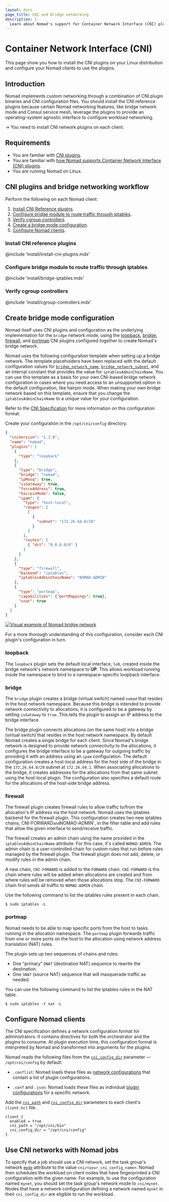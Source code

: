 ```yaml
---
layout: docs
page_title: CNI and bridge networking
description: |-
  Learn about Nomad's support for Container Network Interface (CNI) plugins, Nomad's bridge configuration, how to configure CNI plugins, and how to use CNI networks with Nomad jobs. 
---
```


# Container Network Interface (CNI)

This page show you how to install the CNI plugins on your Linux distribution and configure your Nomad clients to use the plugins.

## Introduction

Nomad implements custom networking through a combination of CNI plugin binaries and CNI configuration files. You should install the CNI reference plugins because certain Nomad networking features, like bridge network mode and Consul service mesh, leverage the plugins to provide an operating-system agnostic interface to configure workload networking. 

-> You need to install CNI network plugins on each client. 

## Requirements

- You are familiar with [CNI plugins](https://www.cni.dev/plugins/current/).
- You are familiar with [how Nomad supports Container Network Interface (CNI) plugins](/nomad/docs/networking#container-network-interface-cni-plugins).
- You are running Nomad on Linux.


## CNI plugins and bridge networking workflow

Perform the following on each Nomad client:

1. [Install CNI Reference plugins](#install-cni-reference-plugins).
1. [Configure bridge module to route traffic through iptables](#configure-bridge-module-to-route-traffic-through-iptables).
1. [Verify cgroup controllers](#verify-cgroup-controllers).
1. [Create a bridge mode configuration](#create-bridge-mode-configuration).
1. [Configure Nomad clients](#configure-nomad-clients).

### Install CNI reference plugins

@include 'install/install-cni-plugins.mdx'

### Configure bridge module to route traffic through iptables

@include 'install/bridge-iptables.mdx'

### Verify cgroup controllers

@include 'install/cgroup-controllers.mdx'

## Create bridge mode configuration

Nomad itself uses CNI plugins and configuration as the underlying implementation for the `bridge` network mode, using the [loopback](https://github.com/containernetworking/plugins#main-interface-creating), [bridge](https://www.cni.dev/plugins/current/main/bridge/), [firewall](https://www.cni.dev/plugins/current/meta/firewall/), and [portmap](https://www.cni.dev/plugins/current/meta/portmap/) CNI plugins configured together to create Nomad's bridge network.

Nomad uses the following configuration template when setting up a bridge network. The template placeholders have been replaced with the default configuration values for [`bridge_network_name`](/nomad/docs/configuration/client#bridge_network_name), [`bridge_network_subnet`]( /nomad/docs/configuration/client#bridge_network_subnet), and an internal constant that provides the value for `iptablesAdminChainName`. You can use this template as a basis for your own CNI-based bridge network configuration in cases where you need access to an unsupported option in the default configuration, like hairpin mode. When making your own bridge network based on this template, ensure that you change the `iptablesAdminChainName` to a unique value for your configuration.

Refer to the [CNI Specification](https://github.com/containernetworking/cni/blob/main/SPEC.md) for more information on this configuration format.

Create your configuration in the `/opt/cni/config` directory.

```json
{
  "cniVersion": "1.1.0",
  "name": "nomad",
  "plugins": [
    {
      "type": "loopback"
    },
    {
      "type": "bridge",
      "bridge": "nomad",
      "ipMasq": true,
      "isGateway": true,
      "forceAddress": true,
      "hairpinMode": false,
      "ipam": {
        "type": "host-local",
        "ranges": [
          [
            {
              "subnet": "172.26.64.0/20"
            }
          ]
        ],
        "routes": [
          { "dst": "0.0.0.0/0" }
        ]
      }
    },
    {
      "type": "firewall",
      "backend": "iptables",
      "iptablesAdminChainName": "NOMAD-ADMIN"
    },
    {
      "type": "portmap",
      "capabilities": {"portMappings": true},
      "snat": true
    }
  ]
}
```

[comment-source-image]: https://www.figma.com/file/Ne2qaPUlBTmTYer9biCfK9/Networking?node-id=0%3A1&t=BepgOoQ0kb76GwIr-1

[![Visual example of Nomad bridge network](/img/nomad-bridge-network.png)](/img/nomad-bridge-network.png)

For a more thorough understanding of this configuration, consider each CNI plugin's configuration in turn.

### loopback

The `loopback` plugin sets the default local interface, `lo0`, created inside the bridge network's network namespace to **UP**. This allows workload running inside the namespace to bind to a namespace-specific loopback interface.

### bridge

The `bridge` plugin creates a bridge (virtual switch) named `nomad` that resides in the host network namespace. Because this bridge is intended to provide network connectivity to allocations, it is configured to be a gateway by setting `isGateway` to `true`. This tells the plugin to assign an IP address to the bridge interface

The bridge plugin connects allocations (on the same host) into a bridge (virtual switch) that resides in the host network namespace. By default Nomad creates a single bridge for each client. Since Nomad's bridge network is designed to provide network connectivity to the allocations, it configures the bridge interface to be a gateway for outgoing traffic by providing it with an address using an `ipam` configuration. The default configuration creates a host-local address for the host side of the bridge in the `172.26.64.0/20` subnet at
`172.26.64.1`. When associating allocations to the bridge, it creates addresses for the allocations from that same subnet using the host-local plugin. The configuration also specifies a default route for the allocations of the host-side bridge address.

### firewall

The firewall plugin creates firewall rules to allow traffic to/from the allocation's IP address via the host network. Nomad uses the iptables backend for the firewall plugin. This configuration creates two new iptables chains, CNI-FORWARD` and `NOMAD-ADMIN`, in the filter table and add rules that allow the given interface to send/receive traffic.

The firewall creates an admin chain using the name provided in the `iptablesAdminChainName` attribute. For this case, it's called `NOMAD-ADMIN`. The admin chain is a user-controlled chain for custom rules that run before rules managed by the firewall plugin. The firewall plugin does not add, delete, or modify rules in the admin chain.

A new chain, `CNI-FORWARD` is added to the `FORWARD` chain. `CNI-FORWARD` is the chain where rules will be added when allocations are created and from where rules will be removed when those allocations stop. The `CNI-FORWARD` chain first sends all traffic to `NOMAD-ADMIN` chain.

Use the following command to list the iptables rules present in each chain.

```shell-session
$ sudo iptables -L
```

### portmap

Nomad needs to be able to map specific ports from the host to tasks running in the allocation namespace. The `portmap` plugin forwards traffic from one or more
ports on the host to the allocation using network address translation (NAT)
rules.

The plugin sets up two sequences of chains and rules:

- One “primary” `DNAT` (destination NAT) sequence to rewrite the destination.
- One `SNAT` (source NAT) sequence that will masquerade traffic as needed.

You can use the following command to list the iptables rules in the NAT table.

```shell-session
$ sudo iptables -t nat -L
```

## Configure Nomad clients

The CNI specification defines a network configuration format for administrators. It contains directives for both the orchestrator and the plugins to consume. At plugin execution time, this configuration format is interpreted by Nomad and transformed into arguments for the plugins.

Nomad reads the following files from the [`cni_config_dir`](/nomad/docs/configuration/client#cni_config_dir) parameter — `/opt/cni/config` by default:

* `.conflist`: Nomad loads these files as [network
  configurations](https://github.com/containernetworking/cni/blob/main/SPEC.md#configuration-format) that contain a list of plugin configurations.

* `.conf` and `.json`: Nomad loads these files as individual [plugin
  configurations](https://github.com/containernetworking/cni/blob/main/SPEC.md#plugin-configuration-objects) for a specific network.


Add the [`cni_path`](/nomad/docs/configuration/client#cni_path) and [`cni_config_dir`](/nomad/docs/configuration/client#cni_config_dir) parameters to each client's `client.hcl` file.

<CodeBlockConfig filename="/etc/nomad.d/client.hcl">

```hcl
client {
  enabled = true
  cni_path = "/opt/cni/bin"
  cni_config_dir = "/opt/cni/config"
}
```

</CodeBlockConfig>


## Use CNI networks with Nomad jobs

To specify that a job should use a CNI network, set the task group's network [`mode`](/nomad/docs/job-specification/network#mode) attribute to the value `cni/<your_cni_config_name>`. Nomad then schedules the workload on client nodes that have fingerprinted a CNI configuration with the given name. For example, to use the configuration named `mynet`, you should set the task group's network mode to `cni/mynet`. Nodes that have a network configuration defining a network named `mynet` in their `cni_config_dir` are eligible to run the workload.



